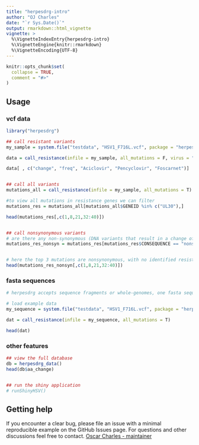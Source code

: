 ```yaml
---
title: "herpesdrg-intro"
author: "OJ Charles"
date: "`r Sys.Date()`"
output: rmarkdown::html_vignette
vignette: >
  %\VignetteIndexEntry{herpesdrg-intro}
  %\VignetteEngine{knitr::rmarkdown}
  %\VignetteEncoding{UTF-8}
---
```


```r
knitr::opts_chunk$set(
  collapse = TRUE,
  comment = "#>"
)
```

## Usage

### vcf data

```r
library("herpesdrg")

## call resistant variants
my_sample = system.file("testdata", "HSV1_F716L.vcf", package = "herpesdrg")

data = call_resistance(infile = my_sample, all_mutations = F, virus = "HSV1") # options are HSV1 HSV2 HCMV and VZV

data[ , c("change", "freq", "Aciclovir", "Pencyclovir", "Foscarnet")]


## call all variants
mutations_all = call_resistance(infile = my_sample, all_mutations = T)

#to view all mutations in resistance genes we can filter
mutations_res = mutations_all[mutations_all$GENEID %in% c("UL30"),]

head(mutations_res[,c(1,8,21,32:40)])


## call nonsynonymous variants
# are there any non-synonymous (DNA variants that result in a change of amino acid) variants in resistance genes
mutations_res_nonsyn = mutations_res[mutations_res$CONSEQUENCE == "nonsynonymous",]


# here the top 3 mutations are nonsynonymous, with no identified resistance effect.
head(mutations_res_nonsyn[,c(1,8,21,32:40)])


```


### fasta sequences
```r
# herpesdrg accepts sequence fragments or whole-genomes, one fasta sequence at a time.

# load example data
my_sequence = system.file("testdata", "HSV1_F716L.vcf", package = "herpesdrg")

dat = call_resistance(infile = my_sequence, all_mutations = T)

head(dat)
```


### other features
```r
## view the full database
db = herpesdrg_data()
head(db$aa_change)


## run the shiny application
# runShinyHSV()

```

## Getting help

If you encounter a clear bug, please file an issue with a minimal reproducible example on the GitHub Issues page. For questions and other discussions feel free to contact. [Oscar Charles - maintainer](mailto:oscar.charles.18@ucl.ac.uk)
